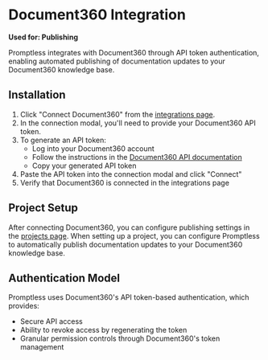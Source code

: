 # Document360 Integration

**Used for: Publishing**

Promptless integrates with Document360 through API token authentication, enabling automated publishing of documentation updates to your Document360 knowledge base.

## Installation

1. Click "Connect Document360" from the [integrations page](https://app.gopromptless.ai/integrations).
2. In the connection modal, you'll need to provide your Document360 API token.
3. To generate an API token:
   - Log into your Document360 account
   - Follow the instructions in the [Document360 API documentation](https://apidocs.document360.com/apidocs/api-token)
   - Copy your generated API token
4. Paste the API token into the connection modal and click "Connect"
5. Verify that Document360 is connected in the integrations page

## Project Setup

After connecting Document360, you can configure publishing settings in the [projects page](https://app.gopromptless.ai/projects). When setting up a project, you can configure Promptless to automatically publish documentation updates to your Document360 knowledge base.

## Authentication Model

Promptless uses Document360's API token-based authentication, which provides:

- Secure API access
- Ability to revoke access by regenerating the token
- Granular permission controls through Document360's token management